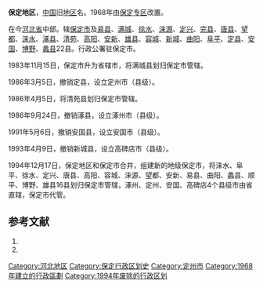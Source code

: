 {{Infobox Former Subdivision
|native_name = 
|conventional_long_name =河北省保定地区
|common_name=保定
|subdivision = [[地区行政公署|地区]] 
|nation = {{PRC}}[[河北省|河北省]]
|year_start = 1968年
|event_start = 
|date_start = 
|year_end = 1994年
|event_end = 
|date_end = 
|p1 = 保定专区
|flag_p1 = Flag of the People's Republic of China.svg
|s1 = 保定市
|flag_s1 = Flag of the People's Republic of China.svg
|image_flag = 
|image_coat = 
|image_map = 
|image_map_caption = 
|capital = [[保定市|保定市]]
|common_languages       =
|stat_year1             = 
|stat_area1             = 
|stat_pop1              = 
}}
'''保定地区'''，[[中华人民共和国|中国]]旧[[地区|地区]]名。1968年由[[保定专区|保定专区]]改置。

在今[[河北省|河北省]]中部。辖[[保定市|保定市]]及[[易县|易县]]、[[满城县|满城]]、[[徐水县|徐水]]、[[涞源县|涞源]]、[[定兴县|定兴]]、[[完县|完县]]、[[唐县|唐县]]、[[望都县|望都]]、[[涞水县|涞水]]、[[涿县|涿县]]、[[清苑县|清苑]]、[[高阳县|高阳]]、[[安新县|安新]]、[[雄县|雄县]]、[[容城县|容城]]、[[新城县_(唐朝)|新城]]、[[曲阳县|曲阳]]、[[阜平县|阜平]]、[[定县|定县]]、[[安国县|安国]]、[[博野县|博野]]、[[蠡县|蠡县]]22县。行政公署驻保定市。

1983年11月15日，保定市升为省辖市，将满城县划归保定市管辖。

1986年3月5日，撤销定县，设立定州市（县级）。

1986年4月5日，将清苑县划归保定市管辖。

1986年9月24日，撤销涿县，设立涿州市（县级）。

1991年5月6日，撤销安国县，设立安国市（县级）。

1993年4月9日，撤销新城县，设立高碑店市（县级）。

1994年12月17日，保定地区和保定市合并，组建新的地级保定市，将涞水、阜平、徐水、定兴、唐县、高阳、容城、涞源、望都、安新、易县、曲阳、蠡县、顺平、博野、雄县16县划归保定市管辖，涿州、定州、安国、高碑店4个县级市由省直辖，保定市代管。

== 参考文献 ==
{{Wikisource|国务院关于同意河北省保定地市合并实行市领导县体制的批复}}
# {{Cite book | author = 戴均良等 | title = 《中国古今地名大词典》 | location = 上海 | publisher = 上海辞书出版社 | date = 2005 | language = zh-hans }}
# {{Cite book | author = 史为乐 | title = 《中华人民共和国政区沿革（1949-2002）》 | location = 北京 | publisher = 人民出版社 | date = 2006 | language = zh-hans }}

{{中华人民共和国行政区划小作品}}
[[Category:河北地区|Category:河北地区]]
[[Category:保定行政区划史|Category:保定行政区划史]]
[[Category:定州市|Category:定州市]]
[[Category:1968年建立的行政區劃|Category:1968年建立的行政區劃]]
[[Category:1994年废除的行政区划|Category:1994年废除的行政区划]]
